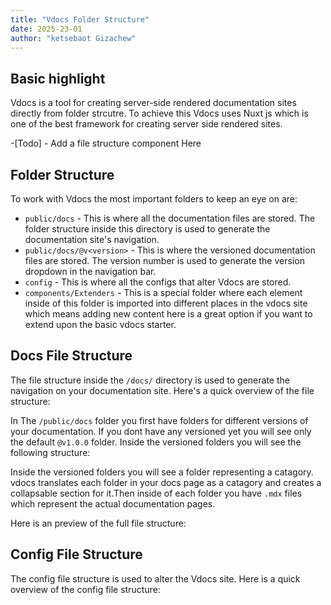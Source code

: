 ```yaml
---
title: "Vdocs Folder Structure"
date: 2025-23-01
author: "ketsebaot Gizachew"
---
```


## Basic highlight

Vdocs is a tool for creating server-side rendered documentation sites directly from folder strcutre. To achieve this Vdocs uses Nuxt js which is one of the best framework for creating server side rendered sites.

-[Todo] - Add a file structure component Here

## Folder Structure

To work with Vdocs the most important folders to keep an eye on are:
 - `public/docs` - This is where all the documentation files are stored. The folder structure inside this directory is used to generate the documentation site's navigation.
 - `public/docs/@v<version>` - This is where the versioned documentation files are stored. The version number is used to generate the version dropdown in the navigation bar.
 - `config` - This is where all the configs that alter Vdocs are stored.
 - `components/Extenders` - This is a special folder where each element inside of this folder is imported into different places in the vdocs site which means adding new content here is a great option if you want to extend upon the basic vdocs starter.

## Docs File Structure

The file structure inside the `/docs/` directory is used to generate the navigation on your documentation site. Here's a quick overview of the file structure:

In The `/public/docs` folder you first have folders for different versions of your documentation. If you dont have any versioned yet you will see only the default `@v1.0.0` folder. Inside the versioned folders you will see the following structure:

Inside the versioned folders you will see a folder representing a catagory. vdocs translates each folder in your docs page as a catagory and creates a collapsable section for it.Then inside of each folder you have `.mdx` files which represent the actual documentation pages.

Here is an preview of the full file structure:


## Config File Structure

The config file structure is used to alter the Vdocs site. Here is a quick overview of the config file structure:

